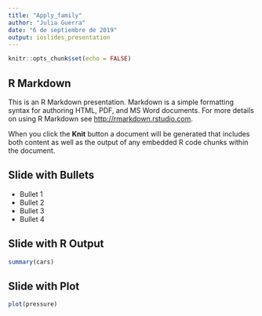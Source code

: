 ```yaml
---
title: "Apply_family"
author: "Julia Guerra"
date: "6 de septiembre de 2019"
output: ioslides_presentation
---
```


```r
knitr::opts_chunk$set(echo = FALSE)
```

## R Markdown

This is an R Markdown presentation. Markdown is a simple formatting syntax for authoring HTML, PDF, and MS Word documents. For more details on using R Markdown see <http://rmarkdown.rstudio.com>.

When you click the **Knit** button a document will be generated that includes both content as well as the output of any embedded R code chunks within the document.

## Slide with Bullets

- Bullet 1
- Bullet 2
- Bullet 3
- Bullet 4


## Slide with R Output

```r
summary(cars)
```

## Slide with Plot

```r
plot(pressure)
```


